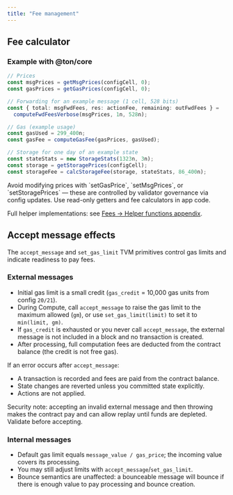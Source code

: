 ```yaml
---
title: "Fee management"
---
```



## Fee calculator

<FeePlayground />

### Example with @ton/core

```ts title="TypeScript example"
// Prices
const msgPrices = getMsgPrices(configCell, 0);
const gasPrices = getGasPrices(configCell, 0);

// Forwarding for an example message (1 cell, 528 bits)
const { total: msgFwdFees, res: actionFee, remaining: outFwdFees } =
  computeFwdFeesVerbose(msgPrices, 1n, 528n);

// Gas (example usage)
const gasUsed = 299_400n;
const gasFee = computeGasFee(gasPrices, gasUsed);

// Storage for one day of an example state
const stateStats = new StorageStats(1323n, 3n);
const storage = getStoragePrices(configCell);
const storageFee = calcStorageFee(storage, stateStats, 86_400n);
```

<Aside
  type="note"
  title="Governance-controlled parameters"
>
  Avoid modifying prices with `setGasPrice`, `setMsgPrices`, or `setStoragePrices` — these are controlled by validator governance via config updates. Use read-only getters and fee calculators in app code.
</Aside>

Full helper implementations: see [Fees → Helper functions appendix](/ton/fees#helper-functions).

## Accept message effects

The `accept_message` and `set_gas_limit` TVM primitives control gas limits and indicate readiness to pay fees.

### External messages

- Initial gas limit is a small credit (`gas_credit` = 10,000 gas units from config `20/21`).
- During Compute, call `accept_message` to raise the gas limit to the maximum allowed (`gm`), or use `set_gas_limit(limit)` to set it to `min(limit, gm)`.
- If `gas_credit` is exhausted or you never call `accept_message`, the external message is not included in a block and no transaction is created.
- After processing, full computation fees are deducted from the contract balance (the credit is not free gas).

If an error occurs after `accept_message`:

- A transaction is recorded and fees are paid from the contract balance.
- State changes are reverted unless you committed state explicitly.
- Actions are not applied.

Security note: accepting an invalid external message and then throwing makes the contract pay and can allow replay until funds are depleted. Validate before accepting.

### Internal messages

- Default gas limit equals `message_value / gas_price`; the incoming value covers its processing.
- You may still adjust limits with `accept_message`/`set_gas_limit`.
- Bounce semantics are unaffected: a bounceable message will bounce if there is enough value to pay processing and bounce creation.
